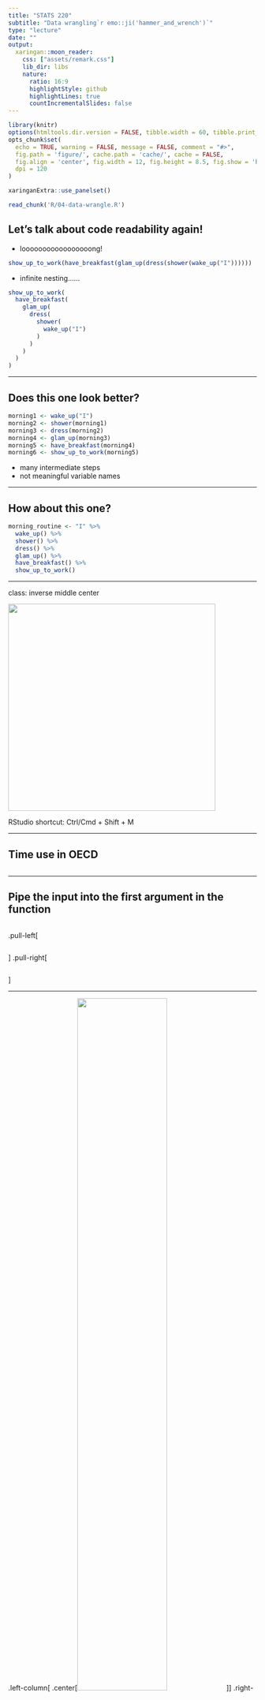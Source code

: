 ```yaml
---
title: "STATS 220"
subtitle: "Data wrangling`r emo::ji('hammer_and_wrench')`"
type: "lecture"
date: ""
output:
  xaringan::moon_reader:
    css: ["assets/remark.css"]
    lib_dir: libs
    nature:
      ratio: 16:9
      highlightStyle: github
      highlightLines: true
      countIncrementalSlides: false
---
```


```r
library(knitr)
options(htmltools.dir.version = FALSE, tibble.width = 60, tibble.print_min = 6)
opts_chunk$set(
  echo = TRUE, warning = FALSE, message = FALSE, comment = "#>",
  fig.path = 'figure/', cache.path = 'cache/', cache = FALSE,
  fig.align = 'center', fig.width = 12, fig.height = 8.5, fig.show = 'hold',
  dpi = 120
)
```

```r
xaringanExtra::use_panelset()
```

```r
read_chunk('R/04-data-wrangle.R')
```

## Let's talk about code readability again!

* looooooooooooooooong!

```r
show_up_to_work(have_breakfast(glam_up(dress(shower(wake_up("I"))))))
```

* infinite nesting......

```r
show_up_to_work(
  have_breakfast(
    glam_up(
      dress(
        shower(
          wake_up("I")
        )
      )
    )
  )
)
```

---

## Does this one look better?

```r
morning1 <- wake_up("I")
morning2 <- shower(morning1)
morning3 <- dress(morning2)
morning4 <- glam_up(morning3)
morning5 <- have_breakfast(morning4)
morning6 <- show_up_to_work(morning5)
```

* many intermediate steps
* not meaningful variable names

---

## How about this one?

```r
morning_routine <- "I" %>% 
  wake_up() %>% 
  shower() %>% 
  dress() %>% 
  glam_up() %>% 
  have_breakfast() %>% 
  show_up_to_work()
```

---

class: inverse middle center

<img src="https://github.com/rstudio/hex-stickers/raw/master/SVG/pipe.svg" height="420px">

RStudio shortcut: Ctrl/Cmd + Shift + M

---

## Time use in OECD

```r
```

---

## Pipe the input into the first argument in the function

```r
```

.pull-left[
```r
```
]
.pull-right[
```r
```
]

---

.left-column[
.center[<img src="https://raw.githubusercontent.com/rstudio/hex-stickers/master/PNG/dplyr.png" width="60%">]
]
.right-column[
{dplyr} is a grammar of data manipulation, providing a consistent set of **verbs** that help you solve the most common data manipulation challenges:

1. `mutate()` adds new variables that are functions of existing variables
2. `select()` picks variables based on their names.
3. `filter()` picks cases based on their values.
4. `summarise()` reduces multiple values down to a single summary.
5. `arrange()` changes the ordering of the rows.

These all combine naturally with `group_by()` which allows you to perform any operation “by group”.
]

---

class: inverse middle

# One table verbs

---

```r
```

---

.pull-left[
```r
```
]
.pull-right[
```r
```
]

---

.left-column[
## Verbs
### - rowwise
]
.right-column[
* `slice()`: subsets rows using their positions
```r
```
]

---

.left-column[
## Verbs
### - rowwise
]
.right-column[
* `group_by()`: group by one or more variables
```r
```
]

---

.left-column[
## Verbs
### - rowwise
]
.right-column[
* `group_by()`: use in conjunction with other verbs
```r
```
]

---

.left-column[
## Verbs
### - rowwise
]
.right-column[
* `slice()` shortcuts: `slice_head()` & `slice_tail()`
```r
```
]

---

.left-column[
## Verbs
### - rowwise
]
.right-column[
* `ungroup()`: removes grouping
```r
```
]

---

.left-column[
## Verbs
### - rowwise
]
.right-column[
* `slice_sample()` randomly selects rows
```r
```
]

???

* random sampling
* bootstrapping

---

.left-column[
## Verbs
### - rowwise
]
.right-column[
* `arrange()`: arrange rows by columns
```r
```
]

---

.left-column[
## Verbs
### - rowwise
]
.right-column[
* `arrange()`: arrange rows by columns
```r
```
]

---

.left-column[
## Verbs
### - rowwise
]
.right-column[
* `arrange()`: arrange rows by columns
```r
```
]

---

.left-column[
## Verbs
### - rowwise
]
.right-column[
* `filter()`: subsets rows using columns
```r
```
]

---

.left-column[
## Verbs
### - rowwise
]
.right-column[
* `filter()`: subsets rows using columns
```r
```
]

---

.left-column[
## Verbs
### - rowwise
]
.right-column[
* `filter()`: subsets rows using columns
```r
```
]

---

.left-column[
## Verbs
### - rowwise
]
.right-column[
* `filter()`: subsets rows using columns
```r
```
]

---

.left-column[
## Verbs
### - rowwise
]
.right-column[
* `filter()`: subsets rows using columns
```r
```
]

---

.left-column[
## Verbs
### - rowwise
]
.right-column[
* `filter()`: subsets rows using columns
.center[<img src="https://github.com/allisonhorst/stats-illustrations/raw/master/rstats-artwork/dplyr_filter.jpg" height="520px">]
]

---

.left-column[
## Verbs
### - rowwise
]
.right-column[
* `filter()`: subsets rows using columns
```r
```
]

---

.left-column[
## Verbs
### - rowwise
]
.right-column[
* `filter()`: subsets rows using columns
```r
```
```r
```
]

---

.left-column[
## Verbs
### - rowwise
### - colwise
]
.right-column[
* `select()`: subsets columns using their names and types
```r
```
]

---

.left-column[
## Verbs
### - rowwise
### - colwise
]
.right-column[
Selection helpers
  + `starts_with()`: starts with a prefix.
  + `ends_with()`: ends with a suffix.
  + `contains()`: contains a literal string.
  + [more helpers](https://dplyr.tidyverse.org/reference/select.html#overview-of-selection-features)
```r
```
]

---

.left-column[
## Verbs
### - rowwise
### - colwise
]
.right-column[
* `mutate()`: creates, modifies, and deletes columns
```r
```
]

---

.left-column[
## Verbs
### - rowwise
### - colwise
]
.right-column[
* `mutate()`: creates, modifies, and deletes columns
.center[<img src="https://github.com/allisonhorst/stats-illustrations/raw/master/rstats-artwork/dplyr_mutate.png" height="520px">]
]

---

.left-column[
## Verbs
### - rowwise
### - colwise
]
.right-column[
* `case_when()`: when it's the case, do something
.center[<img src="https://github.com/allisonhorst/stats-illustrations/raw/master/rstats-artwork/dplyr_case_when.png" height="520px">]
]

---

.left-column[
## Verbs
### - rowwise
### - colwise
]
.right-column[
* `summarise()`: summarises to one row
```r
```
]

---

.left-column[
## Verbs
### - rowwise
### - colwise
]
.right-column[
* `summarise()`: summarises each group to fewer rows
```r
```
]

---

## Pipe in and out

.pull-left[
```r
```
```r
```
```r
```
]
.pull-right[
```r
```
]

---

## When to `%>%`

---

## Shortcuts

```r
```

---

## Hello again, SQL!*

```r
```

---

## Write {dplyr} code as usual to manipulate database

```r
```

---

## Speak in SQL from R

.pull-left[
.center[Show SQL queries]
.small[
```r
```
]
]
.pull-right[
.center[Retrieve results to R]
.small[
```r
```
]
]

---

class: inverse middle

## Two table verbs

---

---

## Reading

.pull-left[
.center[[<img src="https://d33wubrfki0l68.cloudfront.net/b88ef926a004b0fce72b2526b0b5c4413666a4cb/24a30/cover.png" height="520px">](https://r4ds.had.co.nz)]
]
.pull-right[
* [Data transformation](https://r4ds.had.co.nz/transform.html)
* [Relational data](https://r4ds.had.co.nz/relational-data.html)
* [{dplyr} cheatsheet](https://github.com/rstudio/cheatsheets/raw/master/data-transformation.pdf)
]
